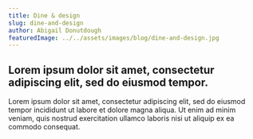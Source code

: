 ```yaml
---
title: Dine & design
slug: dine-and-design
author: Abigail Donutdough
featuredImage: ../../assets/images/blog/dine-and-design.jpg
---
```


## Lorem ipsum dolor sit amet, consectetur adipiscing elit, sed do eiusmod tempor.

Lorem ipsum dolor sit amet, consectetur adipiscing elit, sed do eiusmod tempor incididunt ut
labore et dolore magna aliqua. Ut enim ad minim veniam, quis nostrud exercitation ullamco laboris
nisi ut aliquip ex ea commodo consequat.
